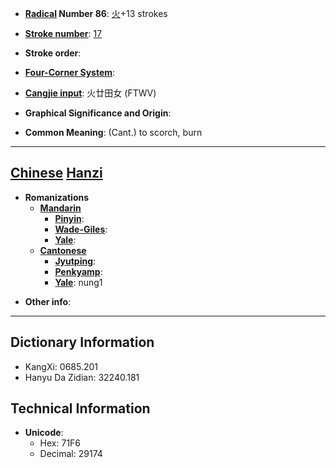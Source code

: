 * '''[[Wiktionary:Chinese radical index| Radical]] Number 86''': [[Wiktionary:Chinese radical index 火|火]]+13 strokes

* '''[[Wiktionary:Chinese total strokes index|Stroke number]]''': [[Wiktionary:Chinese total strokes index 17|17]]

* '''Stroke order''': 

* '''[[Wiktionary:Chinese four corner index|Four-Corner System]]''': 

* '''[[Wiktionary:Chinese Cangjie index|Cangjie input]]''': 火廿田女 (FTWV)

* '''Graphical Significance and Origin''': 

* '''Common Meaning''': (Cant.) to scorch, burn

----

== [[Chinese]] [[Hanzi]] ==

* '''Romanizations'''
** '''[[Mandarin]]'''
*** '''[[Pinyin]]''': 
*** '''[[Wade-Giles]]''': 
*** '''[[Yale]]''': 
** '''[[Cantonese]]'''
*** '''[[Jyutping]]''':
*** '''[[Penkyamp]]''': 
*** '''[[Yale]]''': nung1

* '''Other info''': 

----

== Dictionary Information ==

* KangXi: 0685.201
* Hanyu Da Zidian: 32240.181

== Technical Information ==

* '''Unicode''':
** Hex: 71F6
** Decimal: 29174